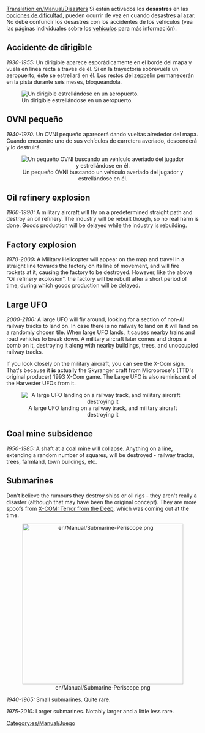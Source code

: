 [[Translation:en/Manual/Disasters]]
{{es/Traducción|en/Manual/Disasters|50}}
{{es/Manual/Tabla de contenido}}
Si están activados los '''desastres''' en las [[es/Archive/Manual/Settings/Dificultad|opciones de dificultad]], pueden ocurrir de vez en cuando desastres al azar. No debe confundir los desastres con los accidentes de los vehículos (vea las páginas individuales sobre los [[es/Manual/Vehículos|vehículos]] para más información).

== Accidente de dirigible ==
''1930-1955:''
Un dirigible aparece esporádicamente en el borde del mapa y vuela en linea recta a través de él. Si en la trayectoria sobrevuela un aeropuerto, éste se estrellará en él. Los restos del zeppelin permanecerán en la pista durante seis meses, bloqueándola.

[[File:en/Manual/Zeppelin.png|center|frame|Un dirigible estrellándose en un aeropuerto.]]

== OVNI pequeño ==
''1940-1970:''
Un OVNI pequeño aparecerá dando vueltas alrededor del mapa. Cuando encuentre uno de sus vehículos de carretera averiado, descenderá y lo destruirá.

<center>[[File:en/Manual/Smallufo.png|center|frame|Un pequeño OVNI buscando un vehículo averiado del jugador y estrellándose en él.]]</center>

{{es/Pendiente de traducción}}

== Oil refinery explosion==
''1960-1990:''
A military aircraft will fly on a predetermined straight path and destroy an oil refinery. The industry will be rebuilt though, so no real harm is done. Goods production will be delayed while the industry is rebuilding.

== Factory explosion ==
''1970-2000:''
A Military Helicopter will appear on the map and travel in a straight line towards the factory on its line of movement, and will fire rockets at it, causing the factory to be destroyed. However, like the above "Oil refinery explosion", the factory will be rebuilt after a short period of time, during which goods production will be delayed.

== Large UFO ==
''2000-2100:''
A large UFO will fly around, looking for a section of non-AI railway tracks to land on. In case there is no railway to land on it will land on a randomly chosen tile. When large UFO lands, it causes nearby trains and road vehicles to break down. A military aircraft later comes and drops a bomb on it, destroying it along with nearby buildings, trees, and unoccupied railway tracks.

If you look closely on the military aircraft, you can see the X-Com sign. That's because it '''is''' actually the Skyranger craft from Microprose's (TTD's original producer) 1993 X-Com game. The Large UFO is also reminiscent of the Harvester UFOs from it.

<center>[[File:en/Manual/Largeufo.png|center|frame|A large UFO landing on a railway track, and military aircraft destroying it]]</center>

== Coal mine subsidence ==
''1950-1985:''
A shaft at a coal mine will collapse. Anything on a line, extending a random number of squares, will be destroyed - railway tracks, trees, farmland, town buildings, etc.

== Submarines ==
Don't believe the rumours they destroy ships or oil rigs - they aren't really a disaster (although that may have been the original concept). They are more spoofs from [http://en.wikipedia.org/wiki/X-COM:_Terror_from_the_Deep X-COM: Terror from the Deep], which was coming out at the time.

<center>[[File:en/Manual/Submarine-Periscope.png|center|420px]]</center>

''1940-1965:'' Small submarines. Quite rare.

''1975-2010:'' Larger submarines. Notably larger and a little less rare.

[[Category:es/Manual/Juego]]